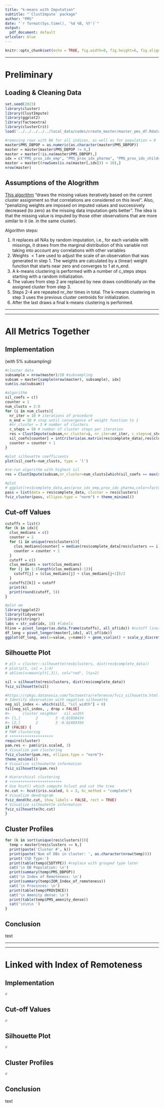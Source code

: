 ```yaml
---
title: "k-means with Imputation"
subtitle: "`ClustImpute` package"
author: "PMS"
date: "`r format(Sys.time(), '%d %B, %Y')`"
output:
  pdf_document: default
urlcolor: blue
---
```


```r
knitr::opts_chunk$set(echo = TRUE, fig.width=8, fig.height=6, fig.align = 'center')
```


* * *

# Preliminary 

## Loading \& Cleaning Data

```r
set.seed(2023)
library(cluster)
library(ClustImpute)
library(ggplot2)
library(factoextra)
library(clusterCrit)
load('../../../../../local_data/codes/create_master/master_pms_df.Rdata')

#removing rows with NA for all indices, as well as for population = 0
master$PMS_DBPOP = as.numeric(as.character(master$PMS_DBPOP))
master = master[master$PMS_DBPOP != 0,]
master = master[!is.na(master$PMS_DBPOP),]
idx = c("PMS_prox_idx_emp", "PMS_prox_idx_pharma", "PMS_prox_idx_childcare", "PMS_prox_idx_health", "PMS_prox_idx_grocery", "PMS_prox_idx_educpri", "PMS_prox_idx_educsec", "PMS_prox_idx_lib", "PMS_prox_idx_parks", "PMS_prox_idx_transit")
master = master[(rowSums(is.na(master[,idx])) < 10),]
nrow(master)
```



## Assumptions of the Alogrithm

[This algorithm](https://www.r-bloggers.com/2019/06/intoducing-clustimpute-a-new-approach-for-k-means-clustering-with-build-in-missing-data-imputation/amp/) "draws the missing values iteratively based on the current cluster assignment so that correlations are considered on this level". Also, "penalizing weights are imposed on imputed values and successively decreased (to zero) as the missing data imputation gets better". The idea is that the missing value is imputed by those other observations that are more similar to it (ie. in the same cluster). 


Algorithm steps:


1. It replaces all NAs by random imputation, i.e., for each variable with missings, it draws from the marginal distribution of this variable not taking into account any correlations with other variables
2. Weights $<1$ are used to adjust the scale of an observation that was generated in step 1. The weights are calculated by a (linear) weight function that starts near zero and converges to 1 at n_end.
3. A k-means clustering is performed with a number of c_steps steps starting with a random initialization.
4. The values from step 2 are replaced by new draws conditionally on the assigned cluster from step 3.
5. Steps 2-4 are repeated nr_iter times in total. The k-means clustering in step 3 uses the previous cluster centroids for initialization.
6. After the last draws a final k-means clustering is performed.





*** 

*** 

\pagebreak
# All Metrics Together 

## Implementation 

(with 5\% subsampling)

```r
#cluster data
subsample = nrow(master)/20 #subsampling 
subsam = master[sample(nrow(master), subsample), idx]
sum(is.na(subsam))

#algorithm
sil_coefs = c()
counter = 1
num_clusts = 2:8
for (i in num_clusts){
  nr_iter = 10 # iterations of procedure
  n_end = 10 # step until convergence of weight function to 1
  #nr_cluster = 3 # number of clusters
  c_steps = 50 # number of cluster steps per iteration
  res = ClustImpute(subsam,nr_cluster=i, nr_iter=nr_iter, c_steps=c_steps, n_end=n_end) 
  sil_coefs[counter] = intCriteria(as.matrix(res$complete_data),res$clusters, 'Silhouette')$silhouette
  counter = counter + 1
}

#plot silhouette coefficients
plot(sil_coefs~num_clusts, type = 'l')

#re-run algorithm with highest sil
res = ClustImpute(subsam,nr_cluster=num_clusts[which(sil_coefs == max(sil_coefs))], nr_iter=nr_iter, c_steps=c_steps, n_end=n_end) 

#plot 
# ggplot(res$complete_data,aes(prox_idx_emp,prox_idx_pharma,color=factor(res$clusters))) + geom_point()
pass = list(data = res$complete_data, cluster = res$clusters)
fviz_cluster(pass, ellipse.type = "norm") + theme_minimal()
```



## Cut-off Values

```r
cutoffs = list()
for (k in idx){
  clus_medians = c()
  counter = 1
  for (i in unique(res$clusters)){
    clus_medians[counter] = median(res$complete_data[res$clusters == i,k])
    counter = counter + 1
  }
  cutoff = c()
  clus_medians = sort(clus_medians)
  for (j in 1:(length(clus_medians)-1)){
    cutoff[j] = (clus_medians[j] + clus_medians[j+1])/2
  }
  cutoffs[[k]] = cutoff
  print(k)
  print(round(cutoff, 5))
}

#plot em 
library(ggplot2)
library(tidyverse)
library(stringr)
labs = str_sub(idx, 14) #labels
hline = pivot_longer(as.data.frame(cutoffs), all_of(idx)) #cutoff lines
df_long = pivot_longer(master[,idx], all_of(idx))
ggplot(df_long, aes(x=value, y=name)) + geom_violin() + scale_y_discrete(labels=labs) + scale_x_continuous(limits = c(0, 0.15)) + ylab('Ammenity Type') + xlab('Proximity Index') + geom_point(data=hline, aes(value, name), shape=124, size=10, col='red')
```

## Silhouette Plot


```r
# plt = cluster::silhouette(res$clusters, dist(res$complete_data))
# plot(plt, col = 1:4)
# abline(v=mean(plt[,3]), col="red", lty=2)

sil = silhouette(res$clusters, dist(res$complete_data))
fviz_silhouette(sil)
```

```r
#https://rpkgs.datanovia.com/factoextra/reference/fviz_silhouette.html
# Identify observation with negative silhouette
neg_sil_index <- which(sil[, "sil_width"] < 0)
sil[neg_sil_index, , drop = FALSE]
#>      cluster neighbor   sil_width
#> [1,]       2        3 -0.01058434
#> [2,]       2        3 -0.02489394
if (FALSE) {
# PAM clustering
# ++++++++++++++++++++
require(cluster)
pam.res <- pam(iris.scaled, 3)
# Visualize pam clustering
fviz_cluster(pam.res, ellipse.type = "norm")+
theme_minimal()
# Visualize silhouhette information
fviz_silhouette(pam.res)

# Hierarchical clustering
# ++++++++++++++++++++++++
# Use hcut() which compute hclust and cut the tree
hc.cut <- hcut(iris.scaled, k = 3, hc_method = "complete")
# Visualize dendrogram
fviz_dend(hc.cut, show_labels = FALSE, rect = TRUE)
# Visualize silhouhette information
fviz_silhouette(hc.cut)
}
```



## Cluster Profiles

```r
for (k in sort(unique(res$clusters))){
  temp = master[res$clusters == k,]
  print(paste('Cluster #', k))
  print(paste('Num of DBs in cluster: ', as.character(nrow(temp))))
  print('CSD Type:')
  print(table(temp$CSDTYPE)) #replace with grouped type later
  cat('\n DB Population: \n')
  print(summary(temp$PMS_DBPOP))
  cat('\n Index of Remoteness: \n')
  print(summary(temp$IOR_Index_of_remoteness))
  cat('\n Provinces: \n')
  print(table(temp$PROVINCE))
  cat('\n Amenity dense: \n')
  print(table(temp$PMS_amenity_dense))
  cat('\n\n\n ')
}
```

## Conclusion

text


***

***

\pagebreak
# Linked with Index of Remoteness


## Implementation 

```r
#
```


## Cut-off Values

```r
#
```

## Silhouette Plot

```r
#
```


## Cluster Profiles

```r
#
```

## Conclusion

text





